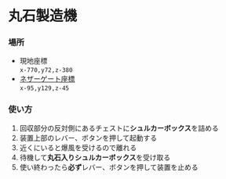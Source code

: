 # 丸石製造機

### 場所  
- 現地座標  
`x-770,y72,z-380`  
- [ネザーゲート座標](../world/nether-portal)  
`x-95,y129,z-45`

### 使い方
1. 回収部分の反対側にあるチェストに**シュルカーボックス**を詰める  
2. 装置上部のレバー、ボタンを押して起動する  
3. 近くにいると爆風を受けるので離れる  
4. 待機して**丸石入りシュルカーボックス**を受け取る
5. 使い終わったら**必ず**レバー、ボタンを押して装置を止める  